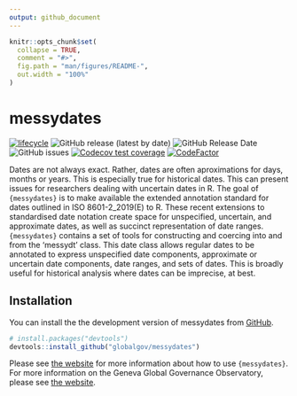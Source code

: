 ```yaml
---
output: github_document
---
```


<!-- README.md is generated from README.Rmd. Please edit that file -->

```r
knitr::opts_chunk$set(
  collapse = TRUE,
  comment = "#>",
  fig.path = "man/figures/README-",
  out.width = "100%"
)
```

# messydates

<!-- badges: start -->
[![lifecycle](https://img.shields.io/badge/lifecycle-experimental-orange.svg)](https://www.tidyverse.org/lifecycle/#experimental)
![GitHub release (latest by date)](https://img.shields.io/github/v/release/globalgov/messydates)
![GitHub Release Date](https://img.shields.io/github/release-date/globalgov/messydates)
![GitHub issues](https://img.shields.io/github/issues-raw/globalgov/messydates)
<!-- [![HitCount](http://hits.dwyl.com/globalgov/qData.svg)](http://hits.dwyl.com/globalgov/messydates) -->
[![Codecov test coverage](https://codecov.io/gh/globalgov/messydates/branch/main/graph/badge.svg)](https://codecov.io/gh/globalgov/qCreate?branch=main)
[![CodeFactor](https://www.codefactor.io/repository/github/globalgov/messydates/badge)](https://www.codefactor.io/repository/github/globalgov/messydates)
<!-- badges: end -->

Dates are not always exact. 
Rather, dates are often aproximations for days, months or years.
This is especially true for historical dates.
This can present issues for researchers dealing with uncertain dates in R.
The goal of `{messydates}` is to make available the extended annotation standard for dates outlined in ISO 8601-2_2019(E) to R.
These recent extensions to standardised date notation create space for unspecified, uncertain, and approximate dates, 
as well as succinct representation of date ranges.
`{messydates}` contains a set of tools for constructing and coercing into and from the 'messydt' class. 
This date class allows regular dates to be annotated to express unspecified date components,
approximate or uncertain date components, date ranges, and sets of dates. 
This is broadly useful for historical analysis where dates can be imprecise, at best.

## Installation

You can install the the development version of messydates from [GitHub](https://github.com/).

``` r
# install.packages("devtools")
devtools::install_github("globalgov/messydates")
```

Please see [the website](https://globalgov.github.io/messydates) for more information about 
how to use `{messydates}`.
For more information on the Geneva Global Governance Observatory, 
please see [the website](https://github.com/globalgov).
